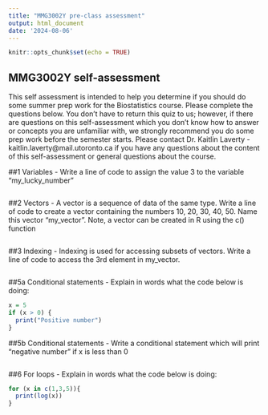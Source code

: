 ```yaml
---
title: "MMG3002Y pre-class assessment"
output: html_document
date: '2024-08-06'
---
```


```r
knitr::opts_chunk$set(echo = TRUE)
```

## MMG3002Y self-assessment

This self assessment is intended to help you determine if you should do some summer prep work for the Biostatistics course. Please complete the questions below. You don’t have to return this quiz to us; however, if there are questions on this self-assessment which you don’t know how to answer or concepts you are unfamiliar with, we strongly recommend you do some prep work before the semester starts. Please contact Dr. Kaitlin Laverty - kaitlin.laverty@mail.utoronto.ca if you have any questions about the content of this self-assessment or general questions about the course. 

##1 Variables - Write a line of code to assign the value 3 to the variable "my_lucky_number"
```r

```

##2 Vectors - A vector is a sequence of data of the same type. Write a line of code to create a vector containing the numbers 10, 20, 30, 40, 50. Name this vector "my_vector". Note, a vector can be created in R using the c() function
```r

```


##3 Indexing - Indexing is used for accessing subsets of vectors. Write a line of code to access the 3rd element in my_vector.
```r

```

##5a Conditional statements - Explain in words what the code below is doing:

```r
x = 5
if (x > 0) {
  print("Positive number")
}
```


##5b Conditional statements - Write a conditional statement which will print "negative number" if x is less than 0
```r

```


##6 For loops - Explain in words what the code below is doing:

```r
for (x in c(1,3,5)){
  print(log(x))
}
```




